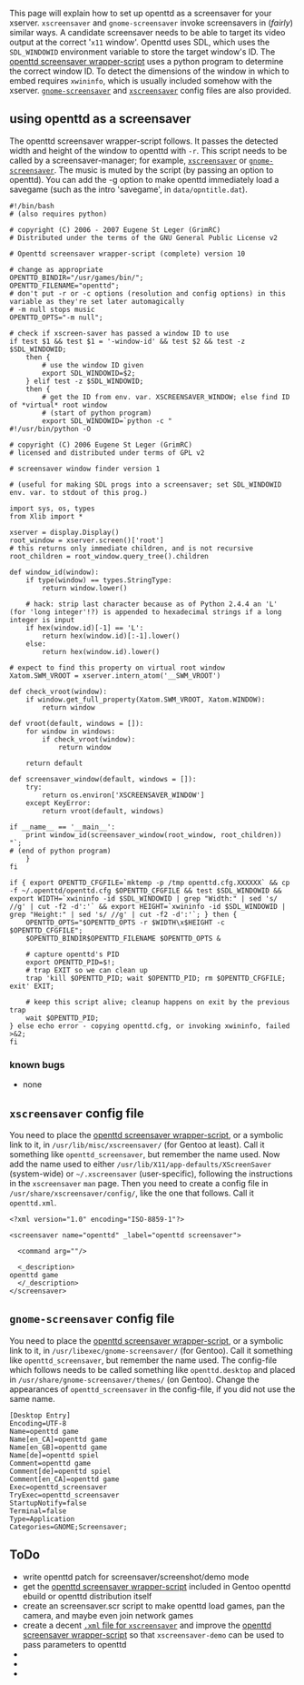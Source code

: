 This page will explain how to set up openttd as a screensaver for your xserver.  <tt>xscreensaver</tt> and <tt>gnome-screensaver</tt> invoke screensavers in (''fairly'') similar ways.  A candidate screensaver needs to be able to target its video output at the correct '<tt>x11</tt> window'.  Openttd uses SDL, which uses the <tt>SDL_WINDOWID</tt> environment variable to store the target window's ID.  The [[#using openttd as a screensaver|openttd screensaver wrapper-script]] uses a python program to determine the correct window ID.  To detect the dimensions of the window in which to embed requires <tt>xwininfo</tt>, which is usually included somehow with the xserver.  [[#gnome-screensaver config file|<tt>gnome-screensaver</tt>]] and [[#xscreensaver config file|<tt>xscreensaver</tt>]] config files are also provided.

==using openttd as a screensaver==
The openttd screensaver wrapper-script follows.  It passes the detected width and height of the window to openttd with <tt>-r</tt>.  This script needs to be called by a screensaver-manager; for example, [[#xscreensaver config file|<tt>xscreensaver</tt>]] or [[#gnome-screensaver config file|<tt>gnome-screensaver</tt>]].  The music is muted by the script (by passing an option to openttd).  You can add the -g option to make openttd immediately load a savegame (such as the intro 'savegame', in <tt>data/opntitle.dat</tt>).

<pre>
#!/bin/bash
# (also requires python)

# copyright (C) 2006 - 2007 Eugene St Leger (GrimRC)
# Distributed under the terms of the GNU General Public License v2

# Openttd screensaver wrapper-script (complete) version 10

# change as appropriate
OPENTTD_BINDIR="/usr/games/bin/";
OPENTTD_FILENAME="openttd";
# don't put -r or -c options (resolution and config options) in this variable as they're set later automagically
# -m null stops music
OPENTTD_OPTS="-m null";

# check if xscreen-saver has passed a window ID to use
if test $1 && test $1 = '-window-id' && test $2 && test -z $SDL_WINDOWID;
	then {
		# use the window ID given
		export SDL_WINDOWID=$2;
	} elif test -z $SDL_WINDOWID;
	then {
		# get the ID from env. var. XSCREENSAVER_WINDOW; else find ID of *virtual* root window
		# (start of python program)
		export SDL_WINDOWID=`python -c "
#!/usr/bin/python -O

# copyright (C) 2006 Eugene St Leger (GrimRC)
# licensed and distributed under terms of GPL v2

# screensaver window finder version 1

# (useful for making SDL progs into a screensaver; set SDL_WINDOWID env. var. to stdout of this prog.)

import sys, os, types
from Xlib import *

xserver = display.Display()
root_window = xserver.screen()['root']
# this returns only immediate children, and is not recursive
root_children = root_window.query_tree().children

def window_id(window):
	if type(window) == types.StringType:
		return window.lower()

	# hack: strip last character because as of Python 2.4.4 an 'L' (for 'long integer'!?) is appended to hexadecimal strings if a long integer is input
	if hex(window.id)[-1] == 'L':
		return hex(window.id)[:-1].lower()
	else:
		return hex(window.id).lower()

# expect to find this property on virtual root window
Xatom.SWM_VROOT = xserver.intern_atom('__SWM_VROOT')

def check_vroot(window):
	if window.get_full_property(Xatom.SWM_VROOT, Xatom.WINDOW):
		return window

def vroot(default, windows = []):
	for window in windows:
		if check_vroot(window):
			return window

	return default

def screensaver_window(default, windows = []):
	try:
		return os.environ['XSCREENSAVER_WINDOW']
	except KeyError:
		return vroot(default, windows)

if __name__ == '__main__':
	print window_id(screensaver_window(root_window, root_children))
"`;
# (end of python program)
	}
fi

if { export OPENTTD_CFGFILE=`mktemp -p /tmp openttd.cfg.XXXXXX` && cp -f ~/.openttd/openttd.cfg $OPENTTD_CFGFILE && test $SDL_WINDOWID && export WIDTH=`xwininfo -id $SDL_WINDOWID | grep "Width:" | sed 's/ //g' | cut -f2 -d':'` && export HEIGHT=`xwininfo -id $SDL_WINDOWID | grep "Height:" | sed 's/ //g' | cut -f2 -d':'`; } then {
	OPENTTD_OPTS="$OPENTTD_OPTS -r $WIDTH\x$HEIGHT -c $OPENTTD_CFGFILE";
	$OPENTTD_BINDIR$OPENTTD_FILENAME $OPENTTD_OPTS &

	# capture openttd's PID
	export OPENTTD_PID=$!;
	# trap EXIT so we can clean up
	trap 'kill $OPENTTD_PID; wait $OPENTTD_PID; rm $OPENTTD_CFGFILE; exit' EXIT;

	# keep this script alive; cleanup happens on exit by the previous trap
	wait $OPENTTD_PID;
} else echo error - copying openttd.cfg, or invoking xwininfo, failed >&2;
fi
</pre>

===known bugs===
*none

==<tt>xscreensaver</tt> config file==
You need to place the [[#using openttd as a screensaver|openttd screensaver wrapper-script]], or a symbolic link to it, in <tt>/usr/lib/misc/xscreensaver/</tt> (for Gentoo at least).  Call it something like <tt>openttd_screensaver</tt>, but remember the name used.  Now add the name used to either <tt>/usr/lib/X11/app-defaults/XScreenSaver</tt> (system-wide) or <tt>~/.xscreensaver</tt> (user-specific), following the instructions in the <tt>xscreensaver</tt> <tt>man</tt> page.  Then you need to create a config file in <tt>/usr/share/xscreensaver/config/</tt>, like the one that follows.  Call it <tt>openttd.xml</tt>.

<pre>
<?xml version="1.0" encoding="ISO-8859-1"?>

<screensaver name="openttd" _label="openttd screensaver">

  <command arg=""/>

  <_description>
openttd game
  </_description>
</screensaver>
</pre>

==<tt>gnome-screensaver</tt> config file==
You need to place the [[#using openttd as a screensaver|openttd screensaver wrapper-script]], or a symbolic link to it, in <tt>/usr/libexec/gnome-screensaver/</tt> (for Gentoo).  Call it something like <tt>openttd_screensaver</tt>, but remember the name used.  The config-file which follows needs to be called something like <tt>openttd.desktop</tt> and placed in <tt>/usr/share/gnome-screensaver/themes/</tt> (on Gentoo).  Change the appearances of <tt>openttd_screensaver</tt> in the config-file, if you did not use the same name.

<pre>
[Desktop Entry]
Encoding=UTF-8
Name=openttd game
Name[en_CA]=openttd game
Name[en_GB]=openttd game
Name[de]=openttd spiel
Comment=openttd game
Comment[de]=openttd spiel
Comment[en_CA]=openttd game
Exec=openttd_screensaver
TryExec=openttd_screensaver
StartupNotify=false
Terminal=false
Type=Application
Categories=GNOME;Screensaver;
</pre>

==ToDo==
*write openttd patch for screensaver/screenshot/demo mode
*get the [[#using openttd as a screensaver|openttd screensaver wrapper-script]] included in Gentoo openttd ebuild or openttd distribution itself
*create an screensaver.scr script to make openttd load games, pan the camera, and maybe even join network games
*create a decent [[#xscreensaver config file|<tt>.xml</tt> file for <tt>xscreensaver</tt>]] and improve the [[#using openttd as a screensaver|openttd screensaver wrapper-script]] so that <tt>xscreensaver-demo</tt> can be used to pass parameters to openttd
*
*
*